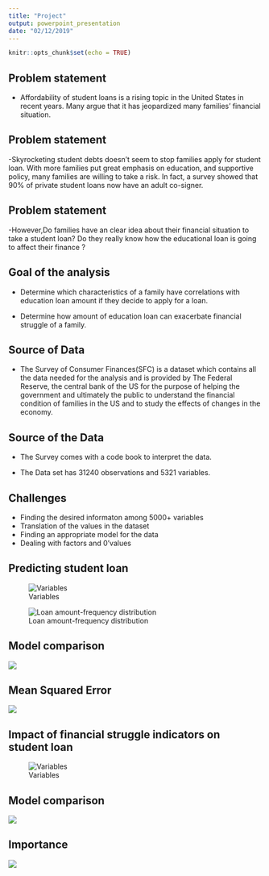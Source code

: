 ---
title: "Project"
output: powerpoint_presentation
date: "02/12/2019"
---


```{r  , include=FALSE}
knitr::opts_chunk$set(echo = TRUE)
```

## Problem statement 


- Affordability of student loans is a rising topic in the United States in recent years. Many argue that it has jeopardized many families’ financial situation. 

## Problem statement

-Skyrocketing student debts doesn’t seem to stop families apply for student loan. With more families put great emphasis on education, and supportive policy, many families are willing to take a risk. In fact, a survey showed that 90% of private student loans now have an adult co-signer.

## Problem statement

-However,Do families have an clear idea about their financial situation to take a student loan?
        Do they really know how the educational loan is going to affect their finance ? 

## Goal of the analysis 

- Determine which characteristics of a family have correlations with education loan amount if they decide to apply for a loan. 
 
- Determine how amount of education loan can exacerbate financial struggle of a family.



## Source of  Data

- The Survey of Consumer Finances(SFC) is a dataset which contains all the data needed for the analysis and is provided by The Federal Reserve, the central bank of the US for the purpose of helping the government and ultimately the public to understand the financial condition of families in the US and to study the effects of changes in the economy. 

## Source of the Data

- The Survey comes with a code book to interpret the data.

- The Data set has 31240 observations and 5321 variables.

## Challenges

- Finding the desired informaton among 5000+ variables
- Translation of the values in the dataset
- Finding an appropriate model for the data
- Dealing with factors and 0'values


## Predicting student loan 
  ![Variables](C:\Users\realg\Desktop\Presentation_screenshots\variables1.png) 

 ![Loan amount-frequency distribution](C:\Users\realg\Desktop\Presentation_screenshots\visual1.png) 

## Model comparison

![ ](C:\Users\realg\Desktop\Presentation_screenshots\model_comp_1.png) 

## Mean Squared Error
 
![ ](C:\Users\realg\Desktop\Presentation_screenshots\mse.png) 

## Impact of financial struggle indicators on student loan

  ![Variables](C:\Users\realg\Desktop\Presentation_screenshots\variables2.png) 


## Model comparison

![ ](C:\Users\realg\Desktop\Presentation_screenshots\model_comp_2.png) 


\nwepage

## Importance 

![ ](C:\Users\realg\Desktop\Presentation_screenshots\importance.png) 


